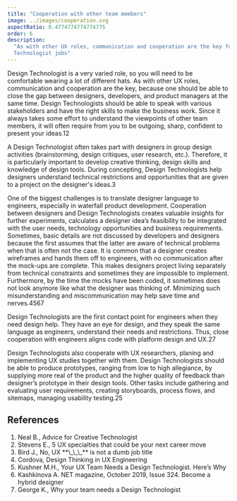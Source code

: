 ```yaml
---
title: "Cooperation with other team members"
image: ../images/cooperation.svg
aspectRatio: 0.4774774774774775
order: 6
description:
  "As with other UX roles, communication and cooperation are the key for Design
  Technologist jobs"
---
```


Design Technologist is a very varied role, so you will need to be comfortable
wearing a lot of different hats. As with other UX roles, communication and
cooperation are the key, because one should be able to close the gap between
designers, developers, and product managers at the same time. Design
Technologists should be able to speak with various stakeholders and have the
right skills to make the business work. Since it always takes some effort to
understand the viewpoints of other team members, it will often require from you
to be outgoing, sharp, confident to present your ideas.<ref>1</ref><ref>2</ref>

A Design Technologist often takes part with designers in group design activities
(brainstorming, design critiques, user research, etc.). Therefore, it is
particularly important to develop creative thinking, design skills and knowledge
of design tools. During concepting, Design Technologists help designers
understand technical restrictions and opportunities that are given to a project
on the designer's ideas.<ref>3</ref>

One of the biggest challenges is to translate designer language to engineers,
especially in waterfall product development. Cooperation between designers and
Design Technologists creates valuable insights for further experiments,
calculates a designer idea’s feasibility to be integrated with the user needs,
technology opportunities and business requirements. Sometimes, basic details are
not discussed by developers and designers because the first assumes that the
latter are aware of technical problems when that is often not the case. It is
common that a designer creates wireframes and hands them off to engineers, with
no communication after the mock-ups are complete. This makes designers project
living separately from technical constraints and sometimes they are impossible
to implement. Furthermore, by the time the mocks have been coded, it sometimes
does not look anymore like what the designer was thinking of. Minimizing such
misunderstanding and miscommunication may help save time and
nerves.<ref>4</ref><ref>5</ref><ref>6</ref><ref>7</ref>

Design Technologists are the first contact point for engineers when they need
design help. They have an eye for design, and they speak the same language as
engineers, understand their needs and restrictions. Thus, close cooperation with
engineers aligns code with platform design and UX.<ref>2</ref><ref>7</ref>

Design Technologists also cooperate with UX researchers, planing and
implementing UX studies together with them. Design Technologists should be able
to produce prototypes, ranging from low to high allegiance, by supplying more
real of the product and the higher quality of feedback than designer’s prototype
in their design tools. Other tasks include gathering and evaluating user
requirements, creating storyboards, process flows, and sitemaps, managing
usability testing.<ref>2</ref><ref>5</ref>

## References

1. <refLink href="https://medium.com/@laserpilot/advice-for-creative-technologists-21f3f220b2">
     Neal B., Advice for Creative Technologist
   </refLink>
2. <refLink href="https://www.invisionapp.com/inside-design/5-ux-specialties/">
     Stevens E., 5 UX specialties that could be your next career move
   </refLink>
3. <refLink href="https://uxplanet.org/no-ux-is-not-a-dumb-job-title-927a83b37888">
     Bird J., No, UX **\_\_\_** is not a dumb job title
   </refLink>
4. <refLink href="https://medium.com/uxelab/2-design-thinking-in-ux-engineering-c8d75b99ef82">
     Cordova, Design Thinking in UX Engineering
   </refLink>
5. <refLink href="https://blog.prototypr.io/your-ux-team-needs-a-design-technologist-heres-why-3426be8f78a">
     Kushner M.H., Your UX Team Needs a Design Technologist. Here’s Why
   </refLink>
6. Kashkinova A. NET magazine, October 2019, Issue 324. Become a hybrid designer
7. <refLink href="https://medium.com/@katie.george/why-your-team-needs-a-design-technologist-3c83d3ac18ba">
     George K., Why your team needs a Design Technologist
   </refLink>
